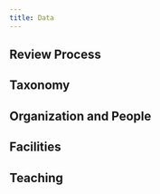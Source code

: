 ```yaml
---
title: Data
---
```



## Review Process

<LinkCard title="Review Process" href="/data/review-process/" />

## Taxonomy

<LinkCard title="Taxonomy" href="/taxonomy/" />

## Organization and People

<CardGrid>
  <LinkCard title="Organizations" href="/data/organizations/" />
  <LinkCard title="WorkingGroups" href="/data/working-groups/" />
</CardGrid>

## Facilities

<CardGrid>
  <LinkCard title="Facilities" href="/data/facilities/" />

</CardGrid>

## Teaching

<CardGrid>
  <LinkCard title="Courses" href="/data/courses/" />

</CardGrid>
